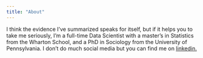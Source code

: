 ```yaml
---
title: "About"
---
```


I think the evidence I've summarized speaks for itself, but if it helps you to take me seriously, I'm a full-time Data Scientist with a master's in Statistics from the Wharton School, and a PhD in Sociology from the University of Pennsylvania. I don't do much social media but you can find me on [linkedin.](https://www.linkedin.com/in/chrisreecesociology/)

